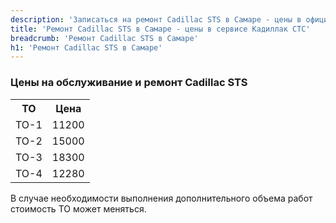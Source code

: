 ```yaml
---
description: 'Записаться на ремонт Cadillac STS в Самаре - цены в официальном сервисе Кадиллак СТС'
title: 'Ремонт Cadillac STS в Самаре - цены в сервисе Кадиллак СТС'
breadcrumb: 'Ремонт Cadillac STS в Самаре'
h1: 'Ремонт Cadillac STS в Самаре'
---
```

<h3>	Цены на обслуживание и ремонт Cadillac STS</h3>
<table>
<tbody>
<tr>
<th>
		ТО
	</th>
	<th>
Цена
	</th>
</tr>
<tr>
	<td>
		ТО-1
	</td>
	<td>
		11200
	</td>
</tr>
<tr>
	<td>
		ТО-2
	</td>
	<td>
		15000
	</td>
</tr>
<tr>
	<td>
		ТО-3
	</td>
	<td>
		18300
	</td>
</tr>
<tr>
	<td>
		ТО-4
	</td>
	<td>
		12280
	</td>
</tr>
</tbody>
</table>
<p>
	В случае необходимости выполнения дополнительного объема работ стоимость ТО может меняться.
</p>